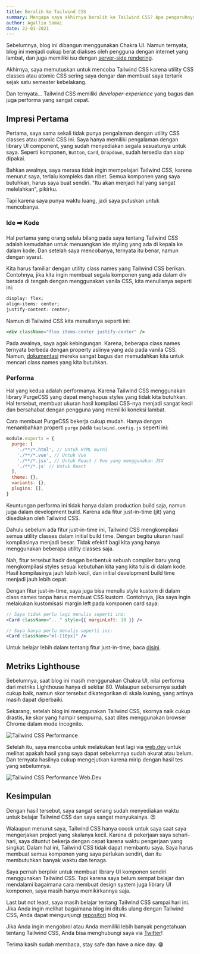 ```yaml
---
title: Beralih ke Tailwind CSS
summary: Mengapa saya akhirnya beralih ke Tailwind CSS? Apa pengaruhnya ke performa blog ini?
author: Agallio Samai
date: 22-01-2021
---
```


Sebelumnya, blog ini dibangun menggunakan Chakra UI. Namun ternyata, blog ini menjadi cukup berat diakses oleh pengguna dengan internet yang lambat, dan juga memiliki isu dengan [server-side rendering](https://github.com/chakra-ui/chakra-ui/issues/349).

Akhirnya, saya memutuskan untuk mencoba Tailwind CSS karena utility CSS classes atau atomic CSS sering saya dengar dan membuat saya tertarik sejak satu semester kebelakang.

Dan ternyata... Tailwind CSS memiliki _developer-experience_ yang bagus dan juga performa yang sangat cepat.

## Impresi Pertama

Pertama, saya sama sekali tidak punya pengalaman dengan utility CSS classes atau atomic CSS ini. Saya hanya memiliki pengalaman dengan library UI component, yang sudah menyediakan segala sesuatunya untuk saya. Seperti komponen, `Button`, `Card`, `Dropdown`, sudah tersedia dan siap dipakai.

Bahkan awalnya, saya merasa tidak ingin mempelajari Tailwind CSS, karena menurut saya, terlalu kompleks dan ribet. Semua komponen yang saya butuhkan, harus saya buat sendiri. "Itu akan menjadi hal yang sangat melelahkan", pikirku.

Tapi karena saya punya waktu luang, jadi saya putuskan untuk mencobanya.

### Ide ➡️ Kode

Hal pertama yang orang selalu bilang pada saya tentang Tailwind CSS adalah kemudahan untuk menuangkan ide styling yang ada di kepala ke dalam kode. Dan setelah saya mencobanya, ternyata itu benar, namun dengan syarat.

Kita harus familiar dengan utility class names yang Tailwind CSS berikan. Contohnya, jika kita ingin membuat segala komponen yang ada dalam div berada di tengah dengan menggunakan vanila CSS, kita menulisnya seperti ini:

```css
display: flex;
align-items: center;
justify-content: center;
```

Namun di Tailwind CSS kita menulisnya seperti ini:

```jsx
<div className="flex items-center justify-center" />
```

Pada awalnya, saya agak kebingungan. Karena, beberapa class names ternyata berbeda dengan property aslinya yang ada pada vanila CSS. Namun, [dokumentasi](https://tailwindcss.com/docs) mereka sangat bagus dan memudahkan kita untuk mencari class names yang kita butuhkan.

### Performa

Hal yang kedua adalah performanya. Karena Tailwind CSS menggunakan library PurgeCSS yang dapat menghapus styles yang tidak kita butuhkan. Hal tersebut, membuat ukuran hasil kompilasi CSS-nya menjadi sangat kecil dan bersahabat dengan pengguna yang memiliki koneksi lambat.

Cara membuat PurgeCSS bekerja cukup mudah. Hanya dengan menambahkan properti `purge` pada `tailwind.config.js` seperti ini:

```js:tailwind.config.js
module.exports = {
  purge: [
    './**/*.html', // Untuk HTML murni
    './**/*.vue', // Untuk Vue
    './**/*.jsx', // Untuk React / Vue yang menggunakan JSX
    './**/*.js' // Untuk React
  ],
  theme: {},
  variants: {},
  plugins: [],
}
```

Keuntungan performa ini tidak hanya dalam production build saja, namun juga dalam development build. Karena ada fitur just-in-time (jit) yang disediakan oleh Tailwind CSS.

Dahulu sebelum ada fitur just-in-time ini, Tailwind CSS mengkompilasi semua utility classes dalam initial build time. Dengan begitu ukuran hasil kompilasinya menjadi besar. Tidak efektif bagi kita yang hanya menggunakan beberapa utility classes saja.

Nah, fitur tersebut hadir dengan berbentuk sebuah compiler baru yang mengkompilasi styles sesuai kebutuhan kita yang kita tulis di dalam kode. Hasil kompilasinya jauh lebih kecil, dan initial development build time menjadi jauh lebih cepat.

Dengan fitur just-in-time, saya juga bisa menulis style kustom di dalam class names tanpa harus membuat CSS kustom. Contohnya, jika saya ingin melakukan kustomisasi margin left pada komponen card saya:

```jsx
// Saya tidak perlu lagi menulis seperti ini:
<Card className="..." style={{ marginLeft: 10 }} />

// Saya hanya perlu menulis seperti ini:
<Card className="ml-[10px]" />
```

Untuk belajar lebih dalam tentang fitur just-in-time, baca [disini](https://tailwindcss.com/docs/just-in-time-mode#enabling-jit-mode).

## Metriks Lighthouse

<!-- Sebelumnya saat saya menggunakan Chakra UI, nilai performa yang diberikan oleh [Lighthouse](https://web.dev/measure/) hanya di sekitar 80. Walaupun sudah cukup baik, namun di skala skor yang mereka berikan itu termasuk di skala kuning yang artinya dapat diperbaiki. -->

Sebelumnya, saat blog ini masih menggunakan Chakra UI, nilai performa dari metriks Lighthouse hanya di sekitar 80. Walaupun sebenarnya sudah cukup baik, namun skor tersebut dikategorikan di skala kuning, yang artinya masih dapat diperbaiki.

Sekarang, setelah blog ini menggunakan Tailwind CSS, skornya naik cukup drastis, ke skor yang hampir sempurna, saat dites menggunakan browser Chrome dalam mode incognito.

<Image
  src="/images/blog/tailwindcss-performance.png"
  width={818}
  height={288}
  alt="Tailwind CSS Performance"
/>

<!-- Setelah itu saya coba test lagi di website [web.dev](https://web.dev/measure/) untuk melihat apakah hasil yang diberikan mirip atau tidak. Dan ternyata hasilnya cukup mengejutkan karena cukup mirip dengan hasil sebelumnya. -->

Setelah itu, saya mencoba untuk melakukan test lagi via [web.dev](https://web.dev/measure/) untuk melihat apakah hasil yang saya dapat sebelumnya sudah akurat atau belum. Dan ternyata hasilnya cukup mengejutkan karena mirip dengan hasil tes yang sebelumnya.

<Image
  src="/images/blog/tailwindcss-webdev.png"
  width={1952}
  height={960}
  alt="Tailwind CSS Performance Web.Dev"
/>

## Kesimpulan

Dengan hasil tersebut, saya sangat senang sudah menyediakan waktu untuk belajar Tailwind CSS dan saya sangat menyukainya. 😍

<!-- Walaupun menurut saya, Tailwind CSS hanya cocok untuk saya saat saya mengerjakan project-project yang skalanya kecil. Karena di pekerjaan saya sehari-hari, dituntut untuk bekerja dengan waktu yang singkat. Jika saya menggunakan Tailwind CSS sudah pasti saya akan ketinggalan, karena segala sesuatunya harus saya buat sendiri. Sementara saat saya bekerja, saya masih banyak bergantung pada UI component library yang siap pakai seperti Material-UI atau Ant Design karena mempunyai katalog komponen yang lebih lengkap. -->

Walaupun menurut saya, Tailwind CSS hanya cocok untuk saya saat saya mengerjakan project yang skalanya kecil. Karena di pekerjaan saya sehari-hari, saya dituntut bekerja dengan cepat karena waktu pengerjaan yang singkat. Dalam hal ini, Tailwind CSS tidak dapat membantu saya. Saya harus membuat semua komponen yang saya perlukan sendiri, dan itu membutuhkan banyak waktu dan tenaga.

Saya pernah berpikir untuk membuat library UI komponen sendiri menggunakan Tailwind CSS. Tapi karena saya belum sempat belajar dan mendalami bagaimana cara membuat design system juga library UI komponen, saya masih hanya memikirkannya saja.

Last but not least, saya masih belajar tentang Tailwind CSS sampai hari ini. Jika Anda ingin melihat bagaimana blog ini ditulis ulang dengan Tailwind CSS, Anda dapat mengunjungi [repositori](https://github.com/agallio/agallio.xyz) blog ini.

Jika Anda ingin mengobrol atau Anda memiliki lebih banyak pengetahuan tentang Tailwind CSS, Anda bisa menghubungi saya via [Twitter](https://twitter.com/agalliosamai)!

Terima kasih sudah membaca, stay safe dan have a nice day. 😁
